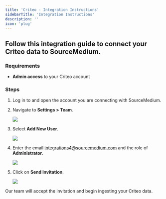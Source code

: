 ```yaml
---
title: 'Criteo - Integration Instructions'
sidebarTitle: 'Integration Instructions'
description: ''
icon: 'plug'
---
```


## Follow this integration guide to connect your Criteo data to SourceMedium.

### Requirements

- **Admin access** to your Criteo account

### **Steps**

1. Log in to and open the account you are connecting with SourceMedium.

2. Navigate to **Settings > Team**.

    ![](/images/article-imgs/criteo-integration/criteo_img_1.png)

3. Select **Add New User**.

    ![](/images/article-imgs/criteo-integration/criteo_img_2.png)


4. Enter the email integrations4@sourcemedium.com and the role of **Administrator**.

    ![](/images/article-imgs/criteo-integration/criteo_img_3.png)

5. Click on **Send Invitation**. 

    ![](/images/article-imgs/criteo-integration/criteo_img_4.png)

Our team will accept the invitation and begin ingesting your Criteo data.